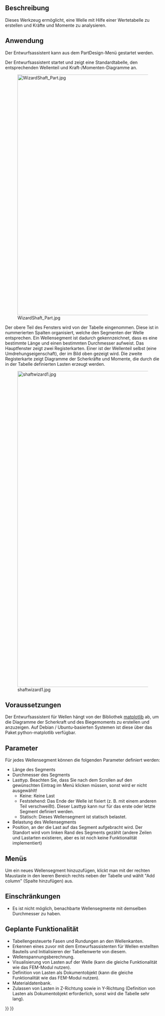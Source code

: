<languages/>

{{Docnav/de
|[[PartDesign_InvoluteGear/de|Evolventenzahnrad]]
|[[PartDesign_MoveTip/de|ArbeitspositionFestlegen]]
|[[PartDesign_Workbench/de|PartDesign]]
|IconL=PartDesign_InvoluteGear.svg
|IconR=PartDesign_MoveTip.svg
|IconC=Workbench_PartDesign.svg
}}

{{GuiCommand/de
|Name=PartDesign WizardShaft
|Name/de=PartDesign EntwurfsassistentWellen
|MenuLocation=Part Design → Entwurfsassistent für Wellen...
|Workbenches=[[PartDesign_Workbench/de|PartDesign]]
}}

<span id="Description"></span>
==Beschreibung==

Dieses Werkzeug ermöglicht, eine Welle mit Hilfe einer Wertetabelle zu erstellen und Kräfte und Momente zu analysieren. 

<span id="Usage"></span>
==Anwendung==

Der Entwurfsassistent kann aus dem PartDesign-Menü {{MenuCommand|Part Design → [[File:PartDesign_WizardShaft.svg|20px]] Entwurfsassistent für Wellen...}} gestartet werden.

Der Entwurfsassistent startet und zeigt eine Standardtabelle, den entsprechenden Wellenteil und Kraft-/Momenten-Diagramme an.

[[Image:WizardShaft_Part.jpg|780px]]

Der obere Teil des Fensters wird von der Tabelle eingenommen. Diese ist in nummerierten Spalten organisiert, welche den Segmenten der Welle entsprechen. 
Ein Wellensegment ist dadurch gekennzeichnet, dass es eine bestimmte Länge und einen bestimmten Durchmesser aufweist. 
Das Hauptfenster zeigt zwei Registerkarten. Einer ist der Wellenteil selbst (eine Umdrehungseigenschaft), der im Bild oben gezeigt wird. 
Die zweite Registerkarte zeigt Diagramme der Scherkräfte und Momente, die durch die in der Tabelle definierten Lasten erzeugt werden.

[[Image:shaftwizard1.jpg|1024px]]

<span id="Prerequisites"></span>
==Voraussetzungen==

Der Entwurfsassistent für Wellen hängt von der Bibliothek [http://matplotlib.org/ matplotlib] ab, um die Diagramme der Scherkraft und des Biegemoments zu erstellen und anzuzeigen. 
Auf Debian / Ubuntu-basierten Systemen ist diese über das Paket python-matplotlib verfügbar.

<span id="Parameters"></span>
==Parameter==

Für jedes Wellensegment können die folgenden Parameter definiert werden: 
* Länge des Segments 
* Durchmesser des Segments 
* Lasttyp. Beachten Sie, dass Sie nach dem Scrollen auf den gewünschten Eintrag im Menü klicken müssen, sonst wird er nicht ausgewählt! 
** Keine: Keine Last 
** Feststehend: Das Ende der Welle ist fixiert (z. B. mit einem anderen Teil verschweißt). Dieser Lasttyp kann nur für das erste oder letzte Segment definiert werden. 
** Statisch: Dieses Wellensegment ist statisch belastet. 
* Belastung des Wellensegments 
* Position, an der die Last auf das Segment aufgebracht wird. Der Standort wird vom linken Rand des Segments gezählt (andere Zeilen und Lastarten existieren, aber es ist noch keine Funktionalität implementiert)

<span id="Menus"></span>
==Menüs==

Um ein neues Wellensegment hinzuzufügen, klickt man mit der rechten Maustaste in den leeren Bereich rechts neben der Tabelle und wählt "Add column" (Spalte hinzufügen) aus.

<span id="Limitations"></span>
==Einschränkungen==

* Es ist nicht möglich, benachbarte Wellensegmente mit demselben Durchmesser zu haben.

<span id="Missing_functionality"></span>
<div class="mw-translate-fuzzy">
==Geplante Funktionalität==
</div>

* Tabellengesteuerte Fasen und Rundungen an den Wellenkanten.
* Erkennen eines zuvor mit dem Entwurfsassistenten für Wellen erstellten Bauteils und Initialisieren der Tabellenwerte von diesem. 
* Wellenspannungsberechnung. 
* Visualisierung von Lasten auf der Welle (kann die gleiche Funktionalität wie das FEM-Modul nutzen).
* Definition von Lasten als Dokumentobjekt (kann die gleiche Funktionalität wie das FEM-Modul nutzen). 
* Materialdatenbank.
* Zulassen von Lasten in Z-Richtung sowie in Y-Richtung (Definition von Lasten als Dokumentobjekt erforderlich, sonst wird die Tabelle sehr lang).


{{Docnav/de
|[[PartDesign_InvoluteGear/de|Evolventenzahnrad]]
|[[PartDesign_MoveTip/de|ArbeitspositionFestlegen]]
|[[PartDesign_Workbench/de|PartDesign]]
|IconL=PartDesign_InvoluteGear.svg
|IconR=PartDesign_MoveTip.svg
|IconC=Workbench_PartDesign.svg
}}

{{PartDesign Tools navi{{#translation:}}}}
{{Userdocnavi{{#translation:}}}}